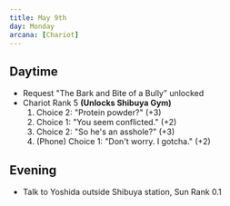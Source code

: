 ```yaml
---
title: May 9th
day: Monday
arcana: [Chariot]
---
```


## Daytime
- Request "The Bark and Bite of a Bully" unlocked
- Chariot Rank 5 **(Unlocks Shibuya Gym)**
    1. Choice 2: "Protein powder?" (+3)
    1. Choice 1: "You seem conflicted." (+2)
    1. Choice 2: "So he's an asshole?" (+3)
    1. (Phone) Choice 1: "Don't worry. I gotcha." (+2)


## Evening
- Talk to Yoshida outside Shibuya station, Sun Rank 0.1